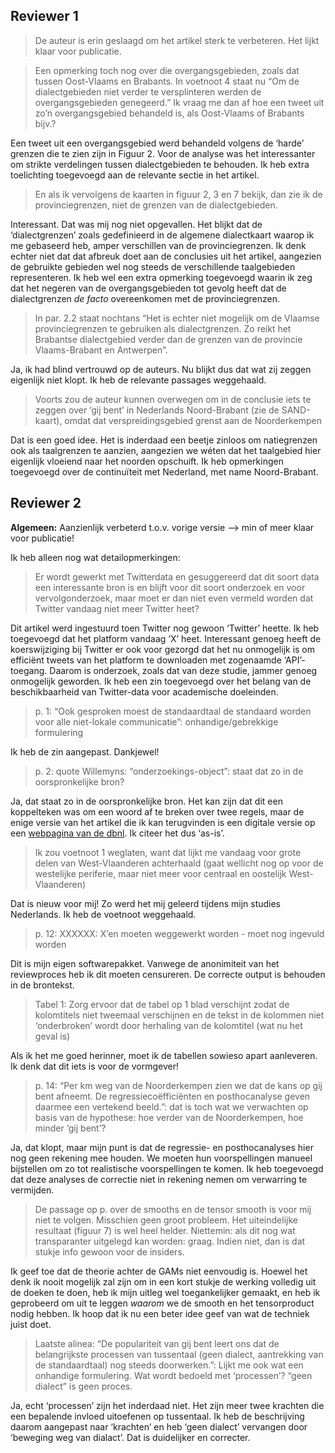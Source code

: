 
## Reviewer 1

> De auteur is erin geslaagd om het artikel sterk te verbeteren. Het lijkt klaar voor publicatie.

> Een opmerking toch nog over die overgangsgebieden, zoals dat tussen Oost-Vlaams en Brabants. In voetnoot 4 staat nu "Om de dialectgebieden niet verder te versplinteren werden de overgangsgebieden genegeerd." Ik vraag me dan af hoe een tweet uit zo'n overgangsgebied behandeld is, als Oost-Vlaams of Brabants bijv.?

Een tweet uit een overgangsgebied werd behandeld volgens de 'harde' grenzen die te zien zijn in Figuur 2. Voor de analyse was het interessanter om strikte verdelingen tussen dialectgebieden te behouden. Ik heb extra toelichting toegevoegd aan de relevante sectie in het artikel.

> En als ik vervolgens de kaarten in figuur 2, 3 en 7 bekijk, dan zie ik de provinciegrenzen, niet de grenzen van de dialectgebieden.

Interessant. Dat was mij nog niet opgevallen. Het blijkt dat de 'dialectgrenzen' zoals gedefinieerd in de algemene dialectkaart waarop ik me gebaseerd heb, amper verschillen van de provinciegrenzen. Ik denk echter niet dat dat afbreuk doet aan de conclusies uit het artikel, aangezien de gebruikte gebieden wel nog steeds de verschillende taalgebieden representeren. Ik heb wel een extra opmerking toegevoegd waarin ik zeg dat het negeren van de overgangsgebieden tot gevolg heeft dat de dialectgrenzen *de facto* overeenkomen met de provinciegrenzen.

> In par. 2.2 staat nochtans "Het is echter niet mogelijk om de Vlaamse provinciegrenzen te gebruiken als dialectgrenzen. Zo reikt het Brabantse dialectgebied verder dan de grenzen van de provincie Vlaams-Brabant en Antwerpen".

Ja, ik had blind vertrouwd op de auteurs. Nu blijkt dus dat wat zij zeggen eigenlijk niet klopt. Ik heb de relevante passages weggehaald.

> Voorts zou de auteur kunnen overwegen om in de conclusie iets te zeggen over 'gij bent' in Nederlands Noord-Brabant (zie de SAND-kaart), omdat dat verspreidingsgebied grenst aan de Noorderkempen

Dat is een goed idee. Het is inderdaad een beetje zinloos om natiegrenzen ook als taalgrenzen te aanzien, aangezien we wéten dat het taalgebied hier eigenlijk vloeiend naar het noorden opschuift. Ik heb opmerkingen toegevoegd over de continuïteit met Nederland, met name Noord-Brabant.

## Reviewer 2

**Algemeen:** Aanzienlijk verbeterd t.o.v. vorige versie --> min of meer klaar voor publicatie!

Ik heb alleen nog wat detailopmerkingen:

> Er wordt gewerkt met Twitterdata en gesuggereerd dat dit soort data een interessante bron is en blijft voor dit soort onderzoek en voor vervolgonderzoek, maar moet er dan niet even vermeld worden dat Twitter vandaag niet meer Twitter heet?

Dit artikel werd ingestuurd toen Twitter nog gewoon 'Twitter' heette. Ik heb toegevoegd dat het platform vandaag 'X' heet. Interessant genoeg heeft de koerswijziging bij Twitter er ook voor gezorgd dat het nu onmogelijk is om efficiënt tweets van het platform te downloaden met zogenaamde 'API'-toegang. Daarom is onderzoek, zoals dat van deze studie, jammer genoeg onmogelijk geworden. Ik heb een zin toegevoegd over het belang van de beschikbaarheid van Twitter-data voor academische doeleinden.

> p. 1: “Ook gesproken moest de standaardtaal de standaard worden voor alle niet-lokale communicatie": onhandige/gebrekkige formulering

Ik heb de zin aangepast. Dankjewel!

> p. 2: quote Willemyns: "onderzoekings-object": staat dat zo in de oorspronkelijke bron?

Ja, dat staat zo in de oorspronkelijke bron. Het kan zijn dat dit een koppelteken was om een woord af te breken over twee regels, maar de enige versie van het artikel die ik kan terugvinden is een digitale versie op een [webpagina van de dbnl](https://www.dbnl.org/tekst/_nee005200501_01/_nee005200501_01_0026.php). Ik citeer het dus 'as-is'.

> Ik zou voetnoot 1 weglaten, want dat lijkt me vandaag voor grote delen van West-Vlaanderen achterhaald (gaat wellicht nog op voor de westelijke periferie, maar niet meer voor centraal en oostelijk West-Vlaanderen)

Dat is nieuw voor mij! Zo werd het mij geleerd tijdens mijn studies Nederlands. Ik heb de voetnoot weggehaald.

> p. 12: XXXXXX: X’en moeten weggewerkt worden - moet nog ingevuld worden

Dit is mijn eigen softwarepakket. Vanwege de anonimiteit van het reviewproces heb ik dit moeten censureren. De correcte output is behouden in de brontekst.

> Tabel 1: Zorg ervoor dat de tabel op 1 blad verschijnt zodat de kolomtitels niet tweemaal verschijnen en de tekst in de kolommen niet 'onderbroken’ wordt door herhaling van de kolomtitel (wat nu het geval is)

Als ik het me goed herinner, moet ik de tabellen sowieso apart aanleveren. Ik denk dat dit iets is voor de vormgever!

> p. 14: “Per km weg van de Noorderkempen zien we dat de kans op gij bent afneemt. De regressiecoëfficiënten en posthocanalyse geven daarmee een vertekend beeld.”: dat is toch wat we verwachten op basis van de hypothese: hoe verder van de Noorderkempen, hoe minder ‘gij bent’?

Ja, dat klopt, maar mijn punt is dat de regressie- en posthocanalyses hier nog geen rekening mee houden. We moeten hun voorspellingen manueel bijstellen om zo tot realistische voorspellingen te komen. Ik heb toegevoegd dat deze analyses de correctie niet in rekening nemen om verwarring te vermijden.

> De passage op p. over de smooths en de tensor smooth is voor mij niet te volgen. Misschien geen groot probleem. Het uiteindelijke resultaat (figuur 7) is wel heel helder. Niettemin: als dit nog wat transparanter uitgelegd kan worden: graag. Indien niet, dan is dat stukje info gewoon voor de insiders. 

Ik geef toe dat de theorie achter de GAMs niet eenvoudig is. Hoewel het denk ik nooit mogelijk zal zijn om in een kort stukje de werking volledig uit de doeken te doen, heb ik mijn uitleg wel toegankelijker gemaakt, en heb ik geprobeerd om uit te leggen *waarom* we de smooth en het tensorproduct nodig hebben. Ik hoop dat ik nu een beter idee geef van wat de techniek juist doet.

> Laatste alinea: “De populariteit van gij bent leert ons dat de belangrijkste processen van tussentaal (geen dialect, aantrekking van de standaardtaal) nog steeds doorwerken.”: Lijkt me ook wat een onhandige formulering. Wat wordt bedoeld met ‘processen’? “geen dialect” is geen proces.

Ja, echt 'processen' zijn het inderdaad niet. Het zijn meer twee krachten die een bepalende invloed uitoefenen op tussentaal. Ik heb de beschrijving daarom aangepast naar 'krachten' en heb 'geen dialect' vervangen door 'beweging weg van dialact'. Dat is duidelijker en correcter.